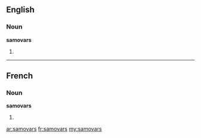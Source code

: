 ==English==

===Noun===
'''samovars'''

# {{plural of|samovar}}

----

==French==

===Noun===
'''samovars''' {{m}}

# {{plural of|samovar|lang=fr}}

[[ar:samovars]]
[[fr:samovars]]
[[my:samovars]]